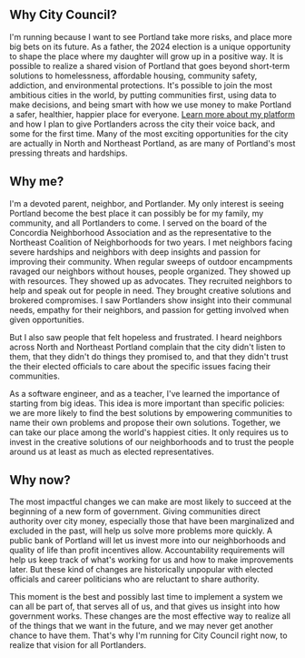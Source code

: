 ## Why City Council?

I'm running because I want to see Portland take more risks, and place more big bets on its future. As a father, the 2024 election is a unique opportunity to shape the place where my daughter will grow up in a positive way. It is possible to realize a shared vision of Portland that goes beyond short-term solutions to homelessness, affordable housing, community safety, addiction, and environmental protections. It's possible to join the most ambitious cities in the world, by putting communities first, using data to make decisions, and being smart with how we use money to make Portland a safer, healthier, happier place for everyone. [Learn more about my platform](/platform) and how I plan to give Portlanders across the city their voice back, and some for the first time. Many of the most exciting opportunities for the city are actually in North and Northeast Portland, as are many of Portland's most pressing threats and hardships.

## Why me?

I'm a devoted parent, neighbor, and Portlander. My only interest is seeing Portland become the best place it can possibly be for my family, my community, and all Portlanders to come. I served on the board of the Concordia Neighborhood Association and as the representative to the Northeast Coalition of Neighborhoods for two years. I met neighbors facing severe hardships and neighbors with deep insights and passion for improving their community. When regular sweeps of outdoor encampments ravaged our neighbors without houses, people organized. They showed up with resources. They showed up as advocates. They recruited neighbors to help and speak out for people in need. They brought creative solutions and brokered compromises. I saw Portlanders show insight into their communal needs, empathy for their neighbors, and passion for getting involved when given opportunities.

But I also saw people that felt hopeless and frustrated. I heard neighbors across North and Northeast Portland complain that the city didn't listen to them, that they didn't do things they promised to, and that they didn't trust the their elected officials to care about the specific issues facing their communities.

As a software engineer, and as a teacher, I've learned the importance of starting from big ideas. This idea is more important than specific policies: we are more likely to find the best solutions by empowering communities to name their own problems and propose their own solutions. Together, we can take our place among the world's happiest cities. It only requires us to invest in the creative solutions of our neighborhoods and to trust the people around us at least as much as elected representatives.

## Why now?

The most impactful changes we can make are most likely to succeed at the beginning of a new form of government. Giving communities direct authority over city money, especially those that have been marginalized and excluded in the past, will help us solve more problems more quickly. A public bank of Portland will let us invest more into our neighborhoods and quality of life than profit incentives allow. Accountability requirements will help us keep track of what's working for us and how to make improvements later. But these kind of changes are historically unpopular with elected officials and career politicians who are reluctant to share authority.

This moment is the best and possibly last time to implement a system we can all be part of, that serves all of us, and that gives us insight into how government works. These changes are the most effective way to realize all of the things that we want in the future, and we may never get another chance to have them. That's why I'm running for City Council right now, to realize that vision for all Portlanders.